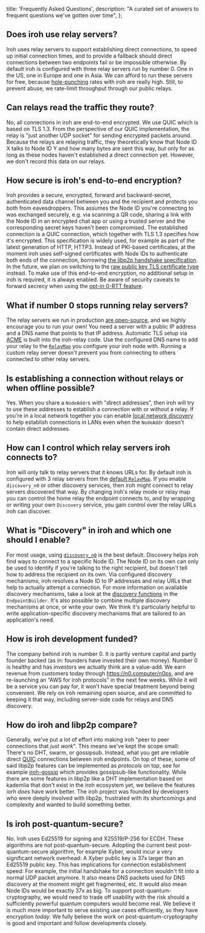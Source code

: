   title: 'Frequently Asked Questions',
  description:
    "A curated set of answers to frequent questions we've gotten over time",
};


## Does iroh use relay servers?

Iroh uses relay servers to support establishing direct connections, to speed up initial connection times, and to provide a fallback should direct connections between two endpoints fail or be impossible otherwise.
By default iroh is configured with three relay servers run by number 0.
One in the US, one in Europe and one in Asia.
We can afford to run these servers for free, because [hole-punching](https://en.wikipedia.org/wiki/Hole_punching_(networking)) rates with iroh are really high.
Still, to prevent abuse, we rate-limit throughput through our public relays.


## Can relays read the traffic they route?

No, all connections in iroh are end-to-end encrypted.
We use QUIC which is based on TLS 1.3.
From the perspective of our QUIC implementation, the relay is "just another UDP socket" for sending encrypted packets around.
Because the relays are relaying traffic, they theoretically know that Node ID X talks to Node ID Y and how many bytes are sent this way, but only for as long as these nodes haven't established a direct connection yet.
However, we don't record this data on our relays.


## How secure is iroh's end-to-end encryption?

Iroh provides a secure, encrypted, forward and backward-secret, authenticated data channel between you and the recipient and protects you both from eavesdroppers.
This assumes the Node ID you're connecting to was exchanged securely, e.g. via scanning a QR code, sharing a link with the Node ID in an encrypted chat app or using a trusted server and the corresponding secret keys haven't been compromised.
The established connection is a QUIC connection, which together with TLS 1.3 specifies how it's encrypted.
This specification is widely used, for example as part of the latest generation of HTTP, HTTP3.
Instead of PKI-based certificates, at the moment iroh uses self-signed certificates with Node IDs to authenticate both ends of the connection, borrowing [the libp2p handshake specification](https://github.com/libp2p/specs/blob/master/tls/tls.md).
In the future, we plan on switching to the [raw public key TLS certificate type](https://datatracker.ietf.org/doc/html/rfc7250) instead.
To make use of this end-to-end encryption, no additional setup in iroh is required, it is always enabled.
Be aware of security caveats to forward secrecy when using the [opt-in 0-RTT feature](https://docs.rs/iroh/latest/iroh/endpoint/struct.Connecting.html#method.into_0rtt).


## What if number 0 stops running relay servers?

The relay servers we run in production [are open-source](https://github.com/n0-computer/iroh/tree/main/iroh-relay), and we highly encourage you to run your own!
You need a server with a public IP address and a DNS name that points to that IP address.
Automatic TLS setup via [ACME](https://en.wikipedia.org/wiki/Automatic_Certificate_Management_Environment) is built into the iroh-relay code.
Use the configured DNS name to add your relay to the [`RelayMap`](https://docs.rs/iroh/latest/iroh/endpoint/struct.Builder.html#method.relay_mode) you configure your iroh node with.
Running a custom relay server doesn't prevent you from connecting to others connected to other relay servers.


## Is establishing a connection without relays or when offline possible?

Yes.
When you share a `NodeAddr`s with "direct addresses", then iroh will try to use these addresses to establish a connection with or without a relay.
If you're in a local network together you can enable [local network discovery](https://docs.rs/iroh/latest/iroh/endpoint/struct.Builder.html#method.discovery_local_network) to help establish connections in LANs even when the `NodeAddr` doesn't contain direct addresses.


## How can I control which relay servers iroh connects to?

Iroh will only talk to relay servers that it knows URLs for.
By default iroh is configured with 3 relay servers from the [default `RelayMap`](https://docs.rs/iroh/latest/iroh/defaults/prod/index.html).
If you enable `discovery_n0` or other discovery services, then iroh might connect to relay servers discovered that way.
By changing iroh's relay mode or relay map you can control the home relay the endpoint connects to, and by wrapping or writing your own `Discovery` service, you gain control over the relay URLs iroh can discover.


## What is "Discovery" in iroh and which one should I enable?

For most usage, using [`discovery_n0`](https://docs.rs/iroh/latest/iroh/endpoint/struct.Builder.html#method.discovery_n0) is the best default.
Discovery helps iroh find ways to connect to a specific Node ID.
The Node ID on its own can only be used to identify if you're talking to the right recipient, but doesn't tell how to address the recipient on its own.
Via configured discovery mechanisms, iroh resolves a Node ID to IP addresses and relay URLs that help to actually attempt a connection.
For more information on available discovery mechanisms, take a look at the [discovery functions](https://docs.rs/iroh/latest/iroh/endpoint/struct.Builder.html#method.discovery_n0) in the `EndpointBuilder`.
It's also possible to combine multiple discovery mechanisms at once, or write your own.
We think it's particularly helpful to write application-specific discovery mechanisms that are tailored to an application's need.


## How is iroh development funded?

The company behind iroh is number 0.
It is partly venture capital and partly founder backed (as in: founders have invested their own money).
Number 0 is healthy and has investors we actually think are a value-add.
We earn revenue from customers today through https://n0.computer/n0ps, and are re-launching an “AWS for iroh  protocols” in the next few weeks.
While it will be a service you can pay for, it won’t have special treatment beyond being convenient.
We rely on iroh remaining open source, and are committed to keeping it that way, including server-side code for relays and DNS discovery.


## How do iroh and libp2p compare?

Generally, we've put a lot of effort into making iroh "peer to peer connections that *just work*".
This means we've kept the scope small: There's no DHT, swarm, or gossipsub.
Instead, what you get are reliable direct [QUIC](https://en.wikipedia.org/wiki/QUIC) connections between iroh endpoints.
On top of these, some of said libp2p features can be implemented as *protocols* on top, see for example [iroh-gossip](https://github.com/n0-computer/iroh-gossip/) which provides gossipsub-like functionality.
While there are some features in libp2p like a DHT implementation based on kademlia that don't exist in the iroh ecosystem yet, we believe the features iorh *does* have work better.
The iroh project was founded by developers who were deeply involved with libp2p, frustrated with its shortcomings and complexity and wanted to build something better.


## Is iroh post-quantum-secure?

No.
Iroh uses Ed25519 for signing and X25519/P-256 for ECDH.
These algorithms are not post-quantum-secure.
Adopting the current best post-quantum-secure algorithm, for example Xyber, would incur a very significant network overhead:
A Xyber public key is 37x larger than an Ed25519 public key.
This has implications for connection establishment speed:
For example, the initial handshake for a connection wouldn't fit into a normal UDP packet anymore.
It also means DNS packets used for DNS discovery at the moment might get fragmented, etc.
It would also mean Node IDs would be exactly 37x as big.
To support post-quantum-cryptography, we would need to trade off usability with the risk should a sufficiently powerful quantum computers would become real.
We believe it is much more important to serve existing use cases efficiently, so they have encryption *today*.
We fully believe the work on post-quantum-cryptography is good and important and follow developments closely.
